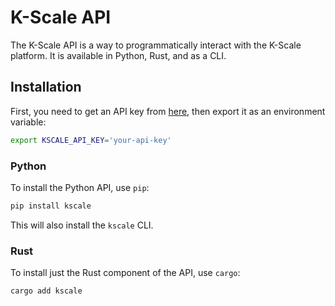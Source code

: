 
# K-Scale API

The K-Scale API is a way to programmatically interact with the K-Scale platform. It is available in Python, Rust, and as a CLI.

## Installation

First, you need to get an API key from [here](https://kscale.store/keys), then export it as an environment variable:

```bash
export KSCALE_API_KEY='your-api-key'
```

### Python

To install the Python API, use `pip`:

```bash
pip install kscale
```

This will also install the `kscale` CLI.

### Rust

To install just the Rust component of the API, use `cargo`:

```bash
cargo add kscale
```

